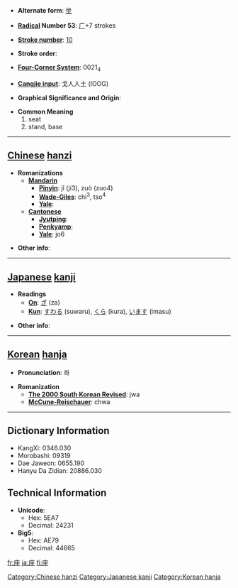 * '''Alternate form''': [[坐]]

* '''[[Wiktionary:Chinese radical index| Radical]] Number 53''': [[Wiktionary:Chinese radical index 广|广]]+7 strokes

* '''[[Wiktionary:Chinese total strokes index|Stroke number]]''': [[Wiktionary:Chinese total strokes index 10|10]]

* '''Stroke order''': 

* '''[[Wiktionary:Chinese four corner index|Four-Corner System]]''': 0021<sub>4</sub>

* '''[[Wiktionary:Chinese Cangjie index|Cangjie input]]''': 戈人人土 (IOOG)

* '''Graphical Significance and Origin''': 

* '''Common Meaning'''
*# seat
*# stand, base


----

== [[Chinese]] [[hanzi]] ==

* '''Romanizations'''
** '''[[Mandarin]]'''
*** '''[[Pinyin]]''': jǐ (ji3), zuò (zuo4)
*** '''[[Wade-Giles]]''': chi<sup>3</sup>, tso<sup>4</sup>
*** '''[[Yale]]''': 
** '''[[Cantonese]]'''
*** '''[[Jyutping]]''':
*** '''[[Penkyamp]]''': 
*** '''[[Yale]]''': jo6

* '''Other info''': 

----

== [[Japanese]] [[kanji]] ==

* '''Readings'''
** '''[[On]]''': [[ざ]] (za)
** '''[[Kun]]''': [[すわる]] (suwaru), [[くら]] (kura), [[います]] (imasu)

* '''Other info''':  

----

== [[Korean]] [[hanja]] ==

* '''Pronunciation''': 좌

* '''Romanization'''
** '''[[The 2000 South Korean Revised Romanization|The 2000 South Korean Revised]]''': jwa
** '''[[McCune-Reischauer]]''': chwa

----

== Dictionary Information ==

* KangXi: 0346.030
* Morobashi: 09319
* Dae Jaweon: 0655.190
* Hanyu Da Zidian: 20886.030

== Technical Information ==

* '''Unicode''':
** Hex: 5EA7
** Decimal: 24231
* '''Big5''':
** Hex: AE79
** Decimal: 44665

[[Category:Chinese hanzi]]
[[Category:Japanese kanji]]
[[Category:Korean hanja]]

[[fr:座]]
[[ja:座]]
[[fi:座]]